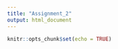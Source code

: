 ---
title: "Assignment_2"
output: html_document
---

```{r setup, include=FALSE}
knitr::opts_chunk$set(echo = TRUE)
```


